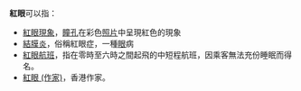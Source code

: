 '''紅眼'''可以指：

* [[紅眼現象|紅眼現象]]，[[瞳孔|瞳孔]]在彩色[[照片|照片]]中呈現紅色的現象
* [[結膜炎|結膜炎]]，俗稱紅眼症，一種[[眼睛|眼]]病
* [[紅眼航班|紅眼航班]]，指在零時至六時之間起飛的中短程航班，因乘客無法充份睡眠而得名。
* [[紅眼_(作家)|紅眼 (作家)]]，香港作家。
{{disambig|CAT=二字消歧义}}